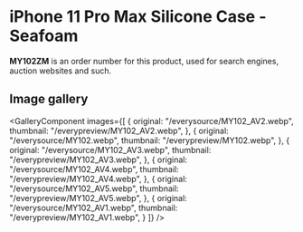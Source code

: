
# iPhone 11 Pro Max Silicone Case - Seafoam

<Callout type='info' emoji='👉🏻'>**MY102ZM** is an order number for this product, used for search engines, auction websites and such.</Callout>

## Image gallery

<GalleryComponent
    images={[
      {
        original: "/everysource/MY102_AV2.webp",
        thumbnail: "/everypreview/MY102_AV2.webp",
      },
      {
        original: "/everysource/MY102.webp",
        thumbnail: "/everypreview/MY102.webp",
      },
      {
        original: "/everysource/MY102_AV3.webp",
        thumbnail: "/everypreview/MY102_AV3.webp",
      },
      {
        original: "/everysource/MY102_AV4.webp",
        thumbnail: "/everypreview/MY102_AV4.webp",
      },
      {
        original: "/everysource/MY102_AV5.webp",
        thumbnail: "/everypreview/MY102_AV5.webp",
      },
      {
        original: "/everysource/MY102_AV1.webp",
        thumbnail: "/everypreview/MY102_AV1.webp",
      }
    ]}
  />
